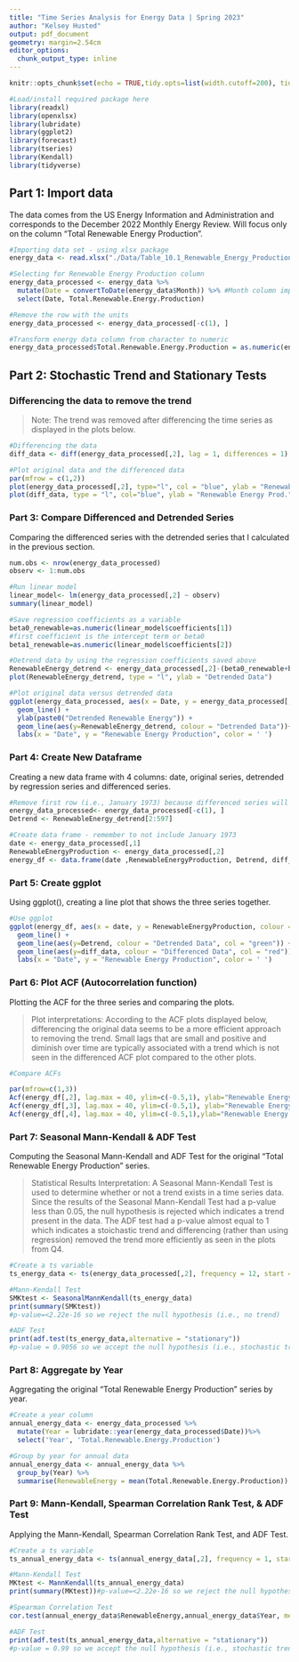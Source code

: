 ```yaml
---
title: "Time Series Analysis for Energy Data | Spring 2023"
author: "Kelsey Husted"
output: pdf_document
geometry: margin=2.54cm
editor_options: 
  chunk_output_type: inline
---
```

  
  
```r
knitr::opts_chunk$set(echo = TRUE,tidy.opts=list(width.cutoff=200), tidy=FALSE) 
```

```r
#Load/install required package here
library(readxl)
library(openxlsx)
library(lubridate)
library(ggplot2)
library(forecast)
library(tseries)
library(Kendall)
library(tidyverse)
```

## Part 1: Import data

The data comes from the US Energy Information and Administration and corresponds to the December 2022 Monthly Energy Review. Will focus only on the column "Total Renewable Energy Production". 


```r

#Importing data set - using xlsx package
energy_data <- read.xlsx("./Data/Table_10.1_Renewable_Energy_Production_and_Consumption_by_Source.xlsx", startRow = 11)

#Selecting for Renewable Energy Production column
energy_data_processed <- energy_data %>%
  mutate(Date = convertToDate(energy_data$Month)) %>% #Month column imports incorrectly
  select(Date, Total.Renewable.Energy.Production) 

#Remove the row with the units
energy_data_processed <- energy_data_processed[-c(1), ] 

#Transform energy data column from character to numeric
energy_data_processed$Total.Renewable.Energy.Production = as.numeric(energy_data_processed$Total.Renewable.Energy.Production)
```


## Part 2: Stochastic Trend and Stationary Tests

### Differencing the data to remove the trend

 > Note: The trend was removed after differencing the time series as displayed in the plots below.

```r

#Differencing the data
diff_data <- diff(energy_data_processed[,2], lag = 1, differences = 1)

#Plot original data and the differenced data
par(mfrow = c(1,2))
plot(energy_data_processed[,2], type="l", col = "blue", ylab = "Renewable Energy Prod.", main = "Original Data")
plot(diff_data, type = "l", col="blue", ylab = "Renewable Energy Prod.", main = "Differenced Data")

```

### Part 3: Compare Differenced and Detrended Series

Comparing the differenced series with the detrended series that I calculated in the previous section.

```r

num.obs <- nrow(energy_data_processed)
observ <- 1:num.obs

#Run linear model
linear_model<- lm(energy_data_processed[,2] ~ observ)
summary(linear_model)

#Save regression coefficients as a variable
beta0_renewable=as.numeric(linear_model$coefficients[1])
#first coefficient is the intercept term or beta0
beta1_renewable=as.numeric(linear_model$coefficients[2])

#Detrend data by using the regression coefficients saved above
RenewableEnergy_detrend <- energy_data_processed[,2]-(beta0_renewable+beta1_renewable*observ)
plot(RenewableEnergy_detrend, type = "l", ylab = "Detrended Data")

#Plot original data versus detrended data
ggplot(energy_data_processed, aes(x = Date, y = energy_data_processed[,2], colour = "Original Data", col="blue")) +
  geom_line() +
  ylab(paste0("Detrended Renewable Energy")) +
  geom_line(aes(y=RenewableEnergy_detrend, colour = "Detrended Data"))+
  labs(x = "Date", y = "Renewable Energy Production", color = ' ')

```

### Part 4: Create New Dataframe

Creating a new data frame with 4 columns: date, original series, detrended by regression series and differenced series.

```r

#Remove first row (i.e., January 1973) because differenced series will have less rows 
energy_data_processed<- energy_data_processed[-c(1), ] 
Detrend <- RenewableEnergy_detrend[2:597]

#Create data frame - remember to not include January 1973
date <- energy_data_processed[,1]
RenewableEnergyProduction <- energy_data_processed[,2]
energy_df <- data.frame(date ,RenewableEnergyProduction, Detrend, diff_data)

```

### Part 5: Create ggplot

Using ggplot(), creating a line plot that shows the three series together. 

```r
#Use ggplot
ggplot(energy_df, aes(x = date, y = RenewableEnergyProduction, colour = "Original Data", col="blue")) +
  geom_line() +
  geom_line(aes(y=Detrend, colour = "Detrended Data", col = "green")) +
  geom_line(aes(y=diff_data, colour = "Differenced Data", col = "red")) +
  labs(x = "Date", y = "Renewable Energy Production", color = ' ') 

```


### Part 6: Plot ACF (Autocorrelation function)

Plotting the ACF for the three series and comparing the plots. 

> Plot interpretations: According to the ACF plots displayed below, differencing the original data seems to be a more efficient approach to removing the trend. Small lags that are small and positive and diminish over time are typically associated with a trend which is not seen in the differenced ACF plot compared to the other plots.

```r
#Compare ACFs

par(mfrow=c(1,3))
Acf(energy_df[,2], lag.max = 40, ylim=c(-0.5,1), ylab="Renewable Energy Production", main=" ACF Originial Data")
Acf(energy_df[,3], lag.max = 40, ylim=c(-0.5,1), ylab="Renewable Energy Production", main=" ACF Detrended Data")
Acf(energy_df[,4], lag.max = 40, ylim=c(-0.5,1),ylab="Renewable Energy Production", main="ACF Differenced Data")

```


### Part 7: Seasonal Mann-Kendall & ADF Test

Computing the Seasonal Mann-Kendall and ADF Test for the original "Total Renewable Energy Production" series. 

> Statistical Results Interpretation: A Seasonal Mann-Kendall Test is used to determine whether or not a trend exists in a time series data. Since the results of the Seasonal Mann-Kendall Test had a p-value less than 0.05, the null hypothesis is rejected which indicates a trend present in the data. The ADF test had a p-value almost equal to 1 which indicates a stoichastic trend and differencing (rather than using regression) removed the trend more efficiently as seen in the plots from Q4.  

```r

#Create a ts variable
ts_energy_data <- ts(energy_data_processed[,2], frequency = 12, start = c(1973,1))

#Mann-Kendall Test
SMKtest <- SeasonalMannKendall(ts_energy_data)
print(summary(SMKtest))
#p-value=<2.22e-16 so we reject the null hypothesis (i.e., no trend)

#ADF Test
print(adf.test(ts_energy_data,alternative = "stationary"))
#p-value = 0.9056 so we accept the null hypothesis (i.e., stochastic trend)

```

### Part 8: Aggregate by Year

Aggregating the original "Total Renewable Energy Production" series by year. 

```r

#Create a year column
annual_energy_data <- energy_data_processed %>%
  mutate(Year = lubridate::year(energy_data_processed$Date))%>%
  select('Year', 'Total.Renewable.Energy.Production')

#Group by year for annual data
annual_energy_data <- annual_energy_data %>%
  group_by(Year) %>%
  summarise(RenewableEnergy = mean(Total.Renewable.Energy.Production))

```

### Part 9: Mann-Kendall, Spearman Correlation Rank Test, & ADF Test

Applying the Mann-Kendall, Spearman Correlation Rank Test, and ADF Test.

```r
#Create a ts variable
ts_annual_energy_data <- ts(annual_energy_data[,2], frequency = 1, start = c(1973))

#Mann-Kendall Test
MKtest <- MannKendall(ts_annual_energy_data)
print(summary(MKtest))#p-value=<2.22e-16 so we reject the null hypothesis (i.e., no trend)

#Spearman Correlation Test
cor.test(annual_energy_data$RenewableEnergy,annual_energy_data$Year, method = "spearman")

#ADF Test 
print(adf.test(ts_annual_energy_data,alternative = "stationary")) 
#p-value = 0.99 so we accept the null hypothesis (i.e., stochastic trend)
```

